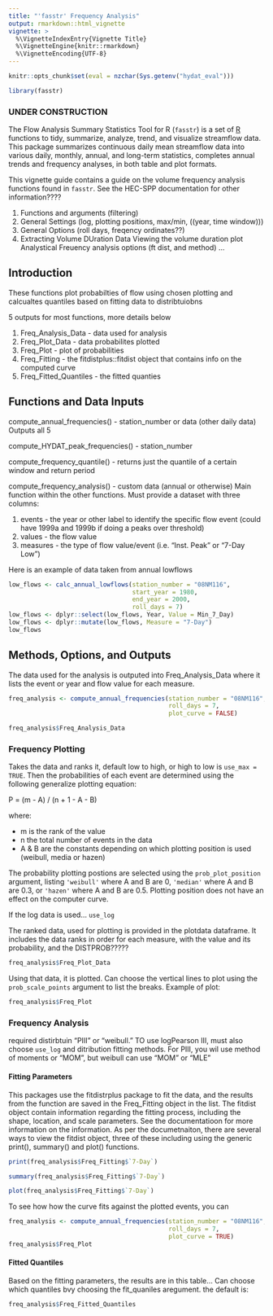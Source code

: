 ```yaml
---
title: "'fasstr' Frequency Analysis"
output: rmarkdown::html_vignette
vignette: >
  %\VignetteIndexEntry{Vignette Title}
  %\VignetteEngine{knitr::rmarkdown}
  %\VignetteEncoding{UTF-8}
---
```


```r
knitr::opts_chunk$set(eval = nzchar(Sys.getenv("hydat_eval")))
```

```r
library(fasstr)
```

### UNDER CONSTRUCTION


The Flow Analysis Summary Statistics Tool for R (`fasstr`) is a set of [R](http://www.r-project.org) functions to tidy, summarize, analyze, trend, and visualize streamflow data. This package summarizes continuous daily mean streamflow data into various daily, monthly, annual, and long-term statistics, completes annual trends and frequency analyses, in both table and plot formats.

This vignette guide contains a guide on the volume frequency analysis functions found in `fasstr`.
See the HEC-SPP documentation for other information????

1. Functions and arguments (filtering)
2. General Settings (log, plotting positions,  max/min, ((year, time window)))
3. General Options (roll days, freqency ordinates??)
4. Extracting Volume DUration Data
Viewing the volume duration plot
Analystical Freuency analysis options (ft dist, and method)
...

## Introduction

These functions plot probabilties of flow using chosen plotting and calcualtes quantiles based on fitting data to distribtuiobns

5 outputs for most functions, more details below

1) Freq_Analysis_Data - data used for analysis
2) Freq_Plot_Data - data probabilites plotted
3) Freq_Plot - plot of probabilities
4) Freq_Fitting - the fitdistplus::fitdist object that contains info on the computed curve
5) Freq_Fitted_Quantiles - the fitted quanties


## Functions and Data Inputs


compute_annual_frequencies() - station_number or data (other daily data)
Outputs all 5 

compute_HYDAT_peak_frequencies() - station_number

compute_frequency_quantile() - returns just the quantile of a certain window and return period

compute_frequency_analysis() - custom data (annual or otherwise)
Main function within the other functions.  Must provide a dataset with three columns:

1) events - the year or other label to identify the specific flow event (could have 1999a and 1999b if doing a peaks over threshold)
2) values - the flow value
3) measures - the type of flow value/event (i.e. "Inst. Peak" or "7-Day Low")

Here is an example of data taken from annual lowflows

```r
low_flows <- calc_annual_lowflows(station_number = "08NM116", 
                                  start_year = 1980, 
                                  end_year = 2000,
                                  roll_days = 7)
low_flows <- dplyr::select(low_flows, Year, Value = Min_7_Day)
low_flows <- dplyr::mutate(low_flows, Measure = "7-Day")
low_flows
```



## Methods, Options, and Outputs

The data used for the analysis is outputed into Freq_Analysis_Data where it lists the event or year and flow value for each measure.

```r
freq_analysis <- compute_annual_frequencies(station_number = "08NM116",
                                            roll_days = 7,
                                            plot_curve = FALSE)
```

```r
freq_analysis$Freq_Analysis_Data
```

### Frequency Plotting

Takes the data and ranks it, default low to high, or high to low is `use_max = TRUE`. Then the probabilities of each event are determined using the following generalize plotting equation:

P = (m - A) / (n + 1 - A - B)

where:

- m is the rank of the value
- n the total number of events in the data
- A & B are the constants depending on which plotting position is used (weibull, media or hazen)

The probability plotting postions are selected using the `prob_plot_position` argument, listing `'weibull'` where A and B are 0, `'median'` where A and B are 0.3, or `'hazen'` where A and B are 0.5. Plotting position does not have an effect on the computer curve. 

If the log data is used... `use_log`

The ranked data, used for plotting is provided in the plotdata dataframe. It includes the data ranks in order for each measure, with the value and its probability, and the DISTPROB?????

```r
freq_analysis$Freq_Plot_Data
```


Using that data, it is plotted.  Can choose the vertical lines to plot using the `prob_scale_points` argument to list the breaks. Example of plot:

```r
freq_analysis$Freq_Plot
```

### Frequency Analysis

required distirbtuin "PIII" or "weibull."  TO use logPearson III, must also choose `use_log`
and ditribution fitting methods.  For PIII, you wil use method of moments or "MOM", but weibull can use "MOM" or "MLE"

#### Fitting Parameters

This packages use the fitdistrplus package to fit the data, and the results from the function are saved in the Freq_Fitting object in the list. The fitdist object contain information regarding the fitting process, including the shape, location, and scale parameters.  See the documentatioon for more information on the information. As per the documetnaiton, there are several ways to view the fitdist object, three of these including using the generic print(), summary() and plot() functions.

```r
print(freq_analysis$Freq_Fitting$`7-Day`)
```

```r
summary(freq_analysis$Freq_Fitting$`7-Day`)
```

```r
plot(freq_analysis$Freq_Fitting$`7-Day`)
```

To see how how the curve fits against the plotted events, you can

```r
freq_analysis <- compute_annual_frequencies(station_number = "08NM116",
                                            roll_days = 7,
                                            plot_curve = TRUE)
freq_analysis$Freq_Plot
```

#### Fitted Quantiles

Based on the fitting parameters, the results are in this table...
Can choose which quantiles bvy choosing the fit_quaniles aregument. the default is:

```r
freq_analysis$Freq_Fitted_Quantiles
```
